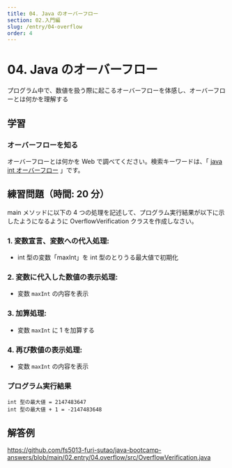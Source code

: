 ```yaml
---
title: 04. Java のオーバーフロー
section: 02.入門編
slug: /entry/04-overflow
order: 4
---
```


# 04. Java のオーバーフロー

<p class="goal">
  プログラム中で、数値を扱う際に起こるオーバーフローを体感し、オーバーフローとは何かを理解する
</p>

## 学習

### オーバーフローを知る

オーバーフローとは何かを Web で調べてください。検索キーワードは、「 [java int オーバーフロー](https://www.google.com/search?q=java+int+オーバーフロー) 」です。

## 練習問題（時間: 20 分）

main メソッドに以下の 4 つの処理を記述して、プログラム実行結果が以下に示したようになるように OverflowVerification クラスを作成しなさい。

### 1. 変数宣言、変数への代入処理:

- int 型の変数「maxInt」を int 型のとりうる最大値で初期化

### 2. 変数に代入した数値の表示処理:

- 変数 `maxInt` の内容を表示

### 3. 加算処理:

- 変数 `maxInt` に 1 を加算する

### 4. 再び数値の表示処理:

- 変数 `maxInt` の内容を表示

### プログラム実行結果

```
int 型の最大値 = 2147483647
int 型の最大値 + 1 = -2147483648
```

## 解答例

https://github.com/fs5013-furi-sutao/java-bootcamp-answers/blob/main/02.entry/04.overflow/src/OverflowVerification.java
